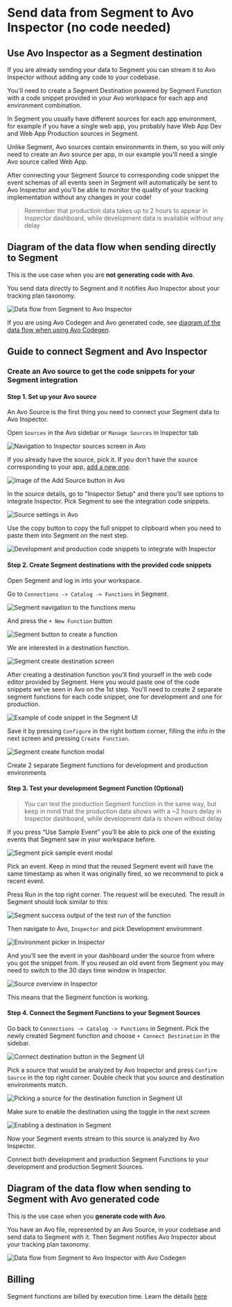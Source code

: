 # Send data from Segment to Avo Inspector (no code needed)

## Use Avo Inspector as a Segment destination

If you are already sending your data to Segment you can stream it to Avo Inspector without adding any code to your codebase.

You'll need to create a Segment Destination powered by Segment Function with a code snippet provided in your Avo workspace for each app and environment combination.

In Segment you usually have different sources for each app environment, for example if you have a single web app, you probably have Web App Dev and Web App Production sources in Segment.

Unlike Segment, Avo sources contain environments in them, so you will only need to create an Avo source per app, in our example you'll need a single Avo source called Web App.

After connecting your Segment Source to corresponding code snippet the event schemas of all events seen in Segment will automatically be sent to Avo Inspector and you'll be able to monitor the quality of your tracking implementation without any changes in your code!

> Remember that production data takes up to 2 hours to appear in Inspector dashboard, while development data is available without any delay

## Diagram of the data flow when sending directly to Segment

This is the use case when you are **not generating code with Avo**.

You send data directly to Segment and it notifies Avo Inspector about your tracking plan taxonomy.

![Data flow from Segment to Avo Inspector](/images/chart-segment-to-inspector.png)

If you are using Avo Codegen and Avo generated code, see [diagram of the data flow when using Avo Codegen](#diagram-of-the-data-flow-when-sending-to-segment-with-avo-generated-code).

## Guide to connect Segment and Avo Inspector

### Create an Avo source to get the code snippets for your Segment integration

#### Step 1. Set up your Avo source

An Avo Source is the first thing you need to connect your Segment data to Avo Inspector.

Open `Sources` in the Avo sidebar or `Manage Sources` in Inspector tab

![Navigation to Inspector sources screen in Avo](/images/workspace/nav-inspector-sources-highlighted.png)

If you already have the source, pick it. If you don’t have the source corresponding to your app, [add a new one](/workspace/inspector#configuring-sources).

![Image of the Add Source button in Avo](/images/add-source.png)

In the source details, go to "Inspector Setup" and there you’ll see options to integrate Inspector. Pick Segment to see the integration code snippets.

![Source settings in Avo](/images/guide-segment-to-inspector/source-setup.png)

Use the copy button to copy the full snippet to clipboard when you need to paste them into Segment on the next step.

![Development and production code snippets to integrate with Inspector](/images/guide-segment-to-inspector/code-snippets.png)

#### Step 2. Create Segment destinations with the provided code snippets

Open Segment and log in into your workspace.

Go to `Connections -> Catalog -> Functions` in Segment.

![Segment navigation to the functions menu](/images/guide-segment-to-inspector/segment-functions-menu.png)

And press the `+ New Function` button

![Segment button to create a function](/images/guide-segment-to-inspector/segment-new-function-button.png)

We are interested in a destination function.

![Segment create destination screen](/images/guide-segment-to-inspector/segment-create-destination-function.png)

After creating a destination function you’ll find yourself in the web code editor provided by Segment.
Here you would paste one of the code snippets we’ve seen in Avo on the 1st step. You'll need to create 2 separate segment functions for each code snippet, one for development and one for production.

![Example of code snippet in the Segment UI](/images/guide-segment-to-inspector/code-snippet-in-segment.png)

Save it by pressing `Configure` in the right bottom corner, filling the info in the next screen and pressing `Create Function`.

![Segment create function modal](/images/guide-segment-to-inspector/create-function.png)

Create 2 separate Segment functions for development and production environments

#### Step 3. Test your development Segment Function (Optional)

> You can test the production Segment function in the same way, but keep in mind that the production data shows with a ~2 hours delay in Inspector dashboard, while development data is shown without delay

If you press “Use Sample Event” you’ll be able to pick one of the existing events that Segment saw in your workspace before.

![Segment pick sample event modal](/images/guide-segment-to-inspector/use-sample-event.png)

Pick an event. Keep in mind that the reused Segment event will have the same timestamp as when it was originally fired, so we recommend to pick a recent event.

Press Run in the top right corner. The request will be executed. The result in Segment should look similar to this:

![Segment success output of the test run of the function](/images/guide-segment-to-inspector/segment-output-success.png)

Then navigate to Avo, `Inspector` and pick Development environment

![Environment picker in Inspector](/images/guide-segment-to-inspector/inspector-development-env.png)

And you’ll see the event in your dashboard under the source from where you got the snippet from. If you reused an old event from Segment you may need to switch to the 30 days time window in Inspector.

![Source overview in Inspector](/images/guide-segment-to-inspector/source-in-inspector.png)

This means that the Segment function is working.

#### Step 4. Connect the Segment Functions to your Segment Sources

Go back to `Connections -> Catalog -> Functions` in Segment. Pick the newly created Segment function and choose `+ Connect Destination` in the sidebar.

![Connect destination button in the Segment UI](/images/guide-segment-to-inspector/segment-connect-destination.png)

Pick a source that would be analyzed by Avo Inspector and press `Confirm Source` in the top right corner. Double check that you source and destination environments match.

![Picking a source for the destination function in Segment UI](/images/guide-segment-to-inspector/segment-pick-source-for-function.png)

Make sure to enable the destination using the toggle in the next screen

![Enabling a destination in Segment](/images/guide-segment-to-inspector/segment-destination-toggle.png)

Now your Segment events stream to this source is analyzed by Avo Inspector.

Connect both development and production Segment Functions to your development and production Segment Sources.

## Diagram of the data flow when sending to Segment with Avo generated code

This is the use case when you **generate code with Avo**.

You have an Avo file, represented by an Avo Source, in your codebase and send data to Segment with it. Then Segment notifies Avo Inspector about your tracking plan taxonomy.

![Data flow from Segment to Avo Inspector with Avo Codegen](/images/chart-avo-to-segment-to-inspector.png)

## Billing

Segment functions are billed by execution time. Learn the details [here](https://segment.com/docs/connections/functions/usage/)
